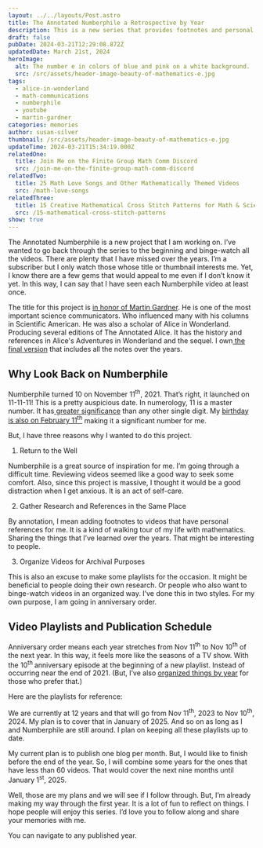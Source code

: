 ```yaml
---
layout: ../../layouts/Post.astro
title: The Annotated Numberphile a Retrospective by Year
description: This is a new series that provides footnotes and personal refrences for Numberphile videos by year.
draft: false
pubDate: 2024-03-21T12:29:08.872Z
updatedDate: March 21st, 2024
heroImage:
  alt: The number e in colors of blue and pink on a white background.
  src: /src/assets/header-image-beauty-of-mathematics-e.jpg
tags:
  - alice-in-wonderland
  - math-communications
  - numberphile
  - youtube
  - martin-gardner
categories: memories
author: susan-silver
thumbnail: /src/assets/header-image-beauty-of-mathematics-e.jpg
updateTime: 2024-03-21T15:34:19.000Z
relatedOne:
  title: Join Me on the Finite Group Math Comm Discord
  src: /join-me-on-the-finite-group-math-comm-discord
relatedTwo:
  title: 25 Math Love Songs and Other Mathematically Themed Videos
  src: /math-love-songs
relatedThree:
  title: 15 Creative Mathematical Cross Stitch Patterns for Math & Science Enthusiasts
  src: /15-mathematical-cross-stitch-patterns
show: true
---
```



The Annotated Numberphile is a new project that I am working on. I’ve wanted to go back through the series to the beginning and binge-watch all the videos. There are plenty that I have missed over the years. I’m a subscriber but I only watch those whose title or thumbnail interests me. Yet, I know there are a few gems that would appeal to me even if I don’t know it yet. In this way, I can say that I have seen each Numberphile video at least once. 

The title for this project is [in honor of Martin Gardner](https://www.gathering4gardner.org/who-was-martin-gardner/). He is one of the most important science communicators. Who influenced many with his columns in Scientific American. He was also a scholar of Alice in Wonderland. Producing several editions of The Annotated Alice. It has the history and references in Alice's Adventures in Wonderland and the sequel. I own[ the final version](https://www.amazon.com/Annotated-Alice-Definitive-Lewis-Carroll/dp/0393048470) that includes all the notes over the years. 


## Why Look Back on Numberphile <a name="WhyLookBackonNumberphile"></a>

Numberphile turned 10 on November 11<sup>th</sup>, 2021. That’s right, it launched on 11-11-11! This is a pretty auspicious date. In numerology, 11 is a master number. It has[ greater significance](https://www.numerology.com/articles/about-numerology/master-number-11/) than any other single digit. My [birthday is also on February 11<sup>th</sup>](https://beautyofmathematics.com/a-valentine-for-mathematics/) making it a significant number for me.

But, I have three reasons why I wanted to do this project. 



1. Return to the Well

Numberphile is a great source of inspiration for me. I’m going through a difficult time. Reviewing videos seemed like a good way to seek some comfort. Also, since this project is massive, I thought it would be a good distraction when I get anxious. It is an act of self-care. 



2. Gather Research and References in the Same Place

By annotation, I mean adding footnotes to videos that have personal references for me. It is a kind of walking tour of my life with mathematics. Sharing the things that I’ve learned over the years. That might be interesting to people.



3. Organize Videos for Archival Purposes

This is also an excuse to make some playlists for the occasion. It might be beneficial to people doing their own research. Or people who also want to binge-watch videos in an organized way. I’ve done this in two styles. For my own purpose, I am going in anniversary order. 

<a name="VideoPlaylistsandPublicationSchedule"></a>
## Video Playlists and Publication Schedule 

Anniversary order means each year stretches from Nov 11<sup>th</sup> to Nov 10<sup>th</sup> of the next year. In this way, it feels more like the seasons of a TV show. With the 10<sup>th </sup>anniversary episode at the beginning of a new playlist. Instead of occurring near the end of 2021. (But, I’ve also [organized things by year](https://www.youtube.com/@suzzasilver/playlists) for those who prefer that.)

Here are the playlists for reference:



<Playlists />

We are currently at 12 years and that will go from Nov 11<sup>th</sup>, 2023 to Nov 10<sup>th</sup>, 2024. My plan is to cover that in January of 2025. And so on as long as I and Numberphile are still around. I plan on keeping all these playlists up to date. 

My current plan is to publish one blog per month. But, I would like to finish before the end of the year. So, I will combine some years for the ones that have less than 60 videos. That would cover the next nine months until January 1<sup>st</sup>, 2025. 

Well, those are my plans and we will see if I follow through. But, I’m already making my way through the first year. It is a lot of fun to reflect on things. I hope people will enjoy this series. I’d love you to follow along and share your memories with me. 

You can navigate to any published year. 

<SeriesMenu />

